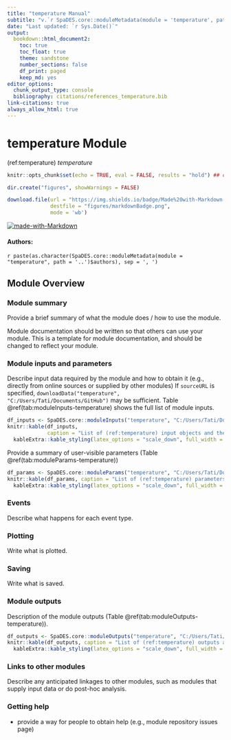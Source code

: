 ```yaml
---
title: "temperature Manual"
subtitle: "v.`r SpaDES.core::moduleMetadata(module = 'temperature', path = '..')$version`"
date: "Last updated: `r Sys.Date()`"
output:
  bookdown::html_document2:
    toc: true
    toc_float: true
    theme: sandstone
    number_sections: false
    df_print: paged
    keep_md: yes
editor_options:
  chunk_output_type: console
  bibliography: citations/references_temperature.bib
link-citations: true
always_allow_html: true
---
```


# temperature Module

<!-- the following are text references used in captions for LaTeX compatibility -->
(ref:temperature) *temperature*

```r
knitr::opts_chunk$set(echo = TRUE, eval = FALSE, results = "hold") ## change to eval = TRUE if all chunks are to be evaluated

dir.create("figures", showWarnings = FALSE)

download.file(url = "https://img.shields.io/badge/Made%20with-Markdown-1f425f.png",
              destfile = "figures/markdownBadge.png",
              mode = 'wb')
```

[![made-with-Markdown](figures/markdownBadge.png)](https://commonmark.org)

<!-- if knitting to pdf remember to add the pandoc_args: ["--extract-media", "."] option to yml in order to get the badge images -->

#### Authors:

`r paste(as.character(SpaDES.core::moduleMetadata(module = "temperature", path = '..')$authors), sep = ', ')`
<!-- ideally separate authors with new lines, '\n' not working -->

## Module Overview

### Module summary

Provide a brief summary of what the module does / how to use the module.

Module documentation should be written so that others can use your module.
This is a template for module documentation, and should be changed to reflect your module.

### Module inputs and parameters

Describe input data required by the module and how to obtain it (e.g., directly from online sources or supplied by other modules)
If `sourceURL` is specified, `downloadData("temperature", "C:/Users/Tati/Documents/GitHub")` may be sufficient.
Table \@ref(tab:moduleInputs-temperature) shows the full list of module inputs.

```r
df_inputs <- SpaDES.core::moduleInputs("temperature", "C:/Users/Tati/Documents/GitHub")
knitr::kable(df_inputs,
             caption = "List of (ref:temperature) input objects and their description.") %>%
  kableExtra::kable_styling(latex_options = "scale_down", full_width = TRUE)
```

Provide a summary of user-visible parameters (Table \@ref(tab:moduleParams-temperature))


```r
df_params <- SpaDES.core::moduleParams("temperature", "C:/Users/Tati/Documents/GitHub")
knitr::kable(df_params, caption = "List of (ref:temperature) parameters and their description.") %>%
  kableExtra::kable_styling(latex_options = "scale_down", full_width = TRUE)
```

### Events

Describe what happens for each event type.

### Plotting

Write what is plotted.

### Saving

Write what is saved.

### Module outputs

Description of the module outputs (Table \@ref(tab:moduleOutputs-temperature)).

```r
df_outputs <- SpaDES.core::moduleOutputs("temperature", "C:/Users/Tati/Documents/GitHub")
knitr::kable(df_outputs, caption = "List of (ref:temperature) outputs and their description.") %>%
  kableExtra::kable_styling(latex_options = "scale_down", full_width = TRUE)
```

### Links to other modules

Describe any anticipated linkages to other modules, such as modules that supply input data or do post-hoc analysis.

### Getting help

-   provide a way for people to obtain help (e.g., module repository issues page)
